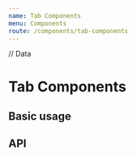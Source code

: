 ---
name: Tab Components
menu: Components
route: /components/tab-components
---


// Data

# Tab Components

## Basic usage

<Playground>
    <TabComponents
        tabs={tabs}
        customProps={}
    />
</Playground>

## API

<Props of={TabComponents} />
